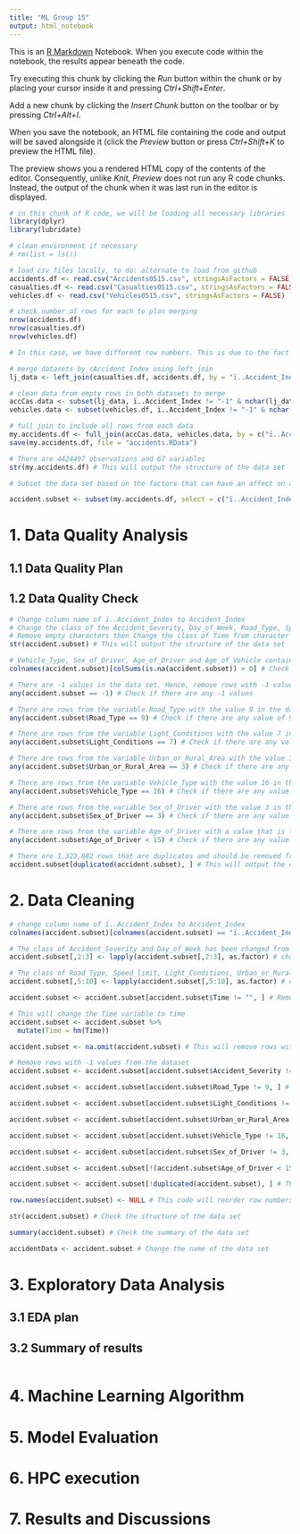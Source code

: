 ---
title: "ML Group 15"
output: html_notebook
---

This is an [R Markdown](http://rmarkdown.rstudio.com) Notebook. When you execute code within the notebook, the results appear beneath the code. 

Try executing this chunk by clicking the *Run* button within the chunk or by placing your cursor inside it and pressing *Ctrl+Shift+Enter*. 

Add a new chunk by clicking the *Insert Chunk* button on the toolbar or by pressing *Ctrl+Alt+I*.

When you save the notebook, an HTML file containing the code and output will be saved alongside it (click the *Preview* button or press *Ctrl+Shift+K* to preview the HTML file).

The preview shows you a rendered HTML copy of the contents of the editor. Consequently, unlike *Knit*, *Preview* does not run any R code chunks. Instead, the output of the chunk when it was last run in the editor is displayed.

```{r echo = FALSE, message = FALSE}
# in this chunk of R code, we will be loading all necessary libraries
library(dplyr)
library(lubridate)
```


```{r echo = FALSE, message = FALSE}
# clean environment if necessary
# rm(list = ls())

# load csv files locally, to do: alternate to load from github
accidents.df <- read.csv("Accidents0515.csv", stringsAsFactors = FALSE)
casualties.df <- read.csv("Casualties0515.csv", stringsAsFactors = FALSE)
vehicles.df <- read.csv("Vehicles0515.csv", stringsAsFactors = FALSE)
```

```{r echo = FALSE, message = FALSE}
# check number of rows for each to plan merging
nrow(accidents.df)
nrow(casualties.df)
nrow(vehicles.df)
```

```{r echo = FALSE, message = FALSE}
# In this case, we have different row numbers. This is due to the fact that casualties tables might have more than one row per each accident and more than one vehicle per accident. Thus, we will start by joining accidents and casualties by using left join on casualties

# merge datasets by cAccident Index using left_join
lj_data <- left_join(casualties.df, accidents.df, by = "ï..Accident_Index")
```

```{r echo = FALSE, message = FALSE}
# clean data from empty rows in both datasets to merge
accCas.data <- subset(lj_data, ï..Accident_Index != "-1" & nchar(lj_data$ï..Accident_Index) >= 12)
vehicles.data <- subset(vehicles.df, ï..Accident_Index != "-1" & nchar(lj_data$ï..Accident_Index) >= 12)
```

```{r echo = FALSE, message = FALSE}
# full join to include all rows from each data
my.accidents.df <- full_join(accCas.data, vehicles.data, by = c("ï..Accident_Index"))
save(my.accidents.df, file = "accidents.RData")
```

```{r}
# There are 4424497 observations and 67 variables
str(my.accidents.df) # This will output the structure of the data set
```

```{r}
# Subset the data set based on the factors that can have an affect on accident severity

accident.subset <- subset(my.accidents.df, select = c("ï..Accident_Index", "Accident_Severity", "Day_of_Week", "Time", "Road_Type", "Speed_limit", "Light_Conditions", "Urban_or_Rural_Area", "Vehicle_Type", "Sex_of_Driver", "Age_of_Driver", "Age_of_Vehicle")) 
```


# 1. Data Quality Analysis

## 1.1 Data Quality Plan

## 1.2 Data Quality Check

```{r}
# Change column name of ï..Accident_Index to Accident_Index
# Change the class of the Accident_Severity, Day_of_Week, Road_Type, Speed_limit, Light_Conditions, Urban_or_Rural_Area, Vehicle_Type and Sex_of_Driver from integer to factor
# Remove empty characters then Change the class of Time from character to time
str(accident.subset) # This will output the structure of the data set
```

```{r}
# Vehicle_Type, Sex_of_Driver, Age_of_Driver and Age_of_Vehicle contain missing values. Hence remove all the rows that contain at least one missing value
colnames(accident.subset)[colSums(is.na(accident.subset)) > 0] # Check for any missing value
```

```{r}
# There are -1 values in the data set. Hence, remove rows with -1 values from the data set
any(accident.subset == -1) # Check if there are any -1 values
```

```{r}
# There are rows from the variable Road_Type with the value 9 in the data set. Hence, remove those rows.
any(accident.subset$Road_Type == 9) # Check if there are any value of 9
```

```{r}
# There are rows from the variable Light_Conditions with the value 7 in the data set. Hence, remove those rows.
any(accident.subset$Light_Conditions == 7) # Check if there are any value of 7
```

```{r}
# There are rows from the variable Urban_or_Rural_Area with the value 3 in the data set. Hence, remove those rows.
any(accident.subset$Urban_or_Rural_Area == 3) # Check if there are any value of 3
```

```{r}
# There are rows from the variable Vehicle_Type with the value 16 in the data set. Hence, remove those rows.
any(accident.subset$Vehicle_Type == 16) # Check if there are any value of 16
```

```{r}
# There are rows from the variable Sex_of_Driver with the value 3 in the data set. Hence, remove those rows.
any(accident.subset$Sex_of_Driver == 3) # Check if there are any value of 3
```

```{r}
# There are rows from the variable Age_of_Driver with a value that is less than 15 in the data set. Hence, remove those rows.
any(accident.subset$Age_of_Driver < 15) # Check if there are any value that is less than 15
```

```{r}
# There are 1,323,882 rows that are duplicates and should be removed from the data set 
accident.subset[duplicated(accident.subset), ] # This will output the duplicates in the data set
```

# 2. Data Cleaning

```{r}
# change column name of ï..Accident_Index to Accident_Index
colnames(accident.subset)[colnames(accident.subset) == "ï..Accident_Index"] <- "Accident_Index"
```

```{r}
# The class of Accident_Severity and Day_of_Week has been changed from integer to factor
accident.subset[,2:3] <- lapply(accident.subset[,2:3], as.factor) # change the class of the variables to factor.
```

```{r}
# The class of Road_Type, Speed_limit, Light_Conditions, Urban_or_Rural_Area, Vehicle_Type and Sex_of_Driver has been changed from integer to factor
accident.subset[,5:10] <- lapply(accident.subset[,5:10], as.factor) # change the class of the variables to factor.
```

```{r}
accident.subset <- accident.subset[accident.subset$Time != "", ] # Remove rows with empty strings
```

```{r}
# This will change the Time variable to time
accident.subset <- accident.subset %>%
  mutate(Time = hm(Time))
```

```{r}
accident.subset <- na.omit(accident.subset) # This will remove rows with missing values
```

```{r}
# Remove rows with -1 values from the dataset
accident.subset <- accident.subset[accident.subset$Accident_Severity != -1 & accident.subset$Road_Type != -1 & accident.subset$Light_Conditions != -1 & accident.subset$Vehicle_Type != -1 & accident.subset$Sex_of_Driver != -1 & accident.subset$Age_of_Driver != -1 & accident.subset$Age_of_Vehicle != -1, ]
```

```{r}
accident.subset <- accident.subset[accident.subset$Road_Type != 9, ] # Remove rows based on condition
```

```{r}
accident.subset <- accident.subset[accident.subset$Light_Conditions != 7, ] # Remove rows based on condition
```

```{r}
accident.subset <- accident.subset[accident.subset$Urban_or_Rural_Area != 3, ] # Remove rows based on condition
```

```{r}
accident.subset <- accident.subset[accident.subset$Vehicle_Type != 16, ] # Remove rows based on condition
```

```{r}
accident.subset <- accident.subset[accident.subset$Sex_of_Driver != 3, ] # Remove rows based on condition
```

```{r}
accident.subset <- accident.subset[!(accident.subset$Age_of_Driver < 15), ] # Remove rows based on condition
```

```{r}
accident.subset <- accident.subset[!duplicated(accident.subset), ] # This will remove all the duplicate rows from the data set
```

```{r}
row.names(accident.subset) <- NULL # This code will reorder row numbers
```

```{r}
str(accident.subset) # Check the structure of the data set
```

```{r}
summary(accident.subset) # Check the summary of the data set
```

```{r}
accidentData <- accident.subset # Change the name of the data set
```


# 3. Exploratory Data Analysis

## 3.1 EDA plan

## 3.2 Summary of results

```{r}

```

# 4. Machine Learning Algorithm

# 5. Model Evaluation

# 6. HPC execution

# 7. Results and Discussions